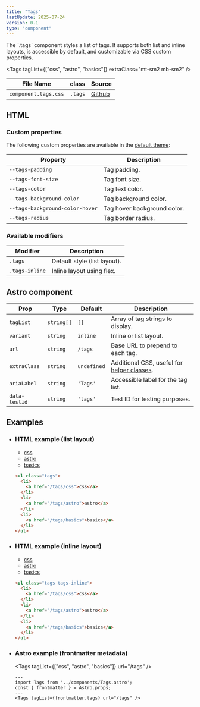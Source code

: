 ```yaml
---
title: "Tags"
lastUpdate: 2025-07-24
version: 0.1
type: "component"
---
```



<div class="prose">
  The `.tags` component styles a list of tags. It supports both list and inline
  layouts, is accessible by default, and customizable via CSS custom properties.
</div>

<Tags tagList={["css", "astro", "basics"]} extraClass="mt-sm2 mb-sm2" />

<div class="prose">

<div class="docs_oversizedTable">

| File Name            | class   | Source      |
| -------------------- | ------- | ----------- |
| `component.tags.css` | `.tags` | [Github][1] |

</div>

[1]: https://github.com/minimaldesign/mCSS/blob/main/src/styles/component.tags.css

</div>

## HTML

<section class="prose">

### Custom properties

The following custom properties are available in the [default theme](/docs/themes):

| Property                        | Description                 |
| ------------------------------- | --------------------------- |
| `--tags-padding`                | Tag padding.                |
| `--tags-font-size`              | Tag font size.              |
| `--tags-color`                  | Tag text color.             |
| `--tags-background-color`       | Tag background color.       |
| `--tags-background-color-hover` | Tag hover background color. |
| `--tags-radius`                 | Tag border radius.          |

</section>

### Available modifiers

<div class="docs_oversizedTable">

| Modifier       | Description                  |
| -------------- | ---------------------------- |
| `.tags`        | Default style (list layout). |
| `.tags-inline` | Inline layout using flex.    |

</div>

## Astro component

<div class="docs_oversizedTable prose">

| Prop          | Type       | Default     | Description                                                 |
| ------------- | ---------- | ----------- | ----------------------------------------------------------- |
| `tagList`     | `string[]` | `[]`        | Array of tag strings to display.                            |
| `variant`     | `string`   | `inline`    | Inline or list layout.                                      |
| `url`         | `string`   | `/tags`     | Base URL to prepend to each tag.                            |
| `extraClass`  | `string`   | `undefined` | Additional CSS, useful for [helper classes](/docs/helpers). |
| `ariaLabel`   | `string`   | `'Tags'`    | Accessible label for the tag list.                          |
| `data-testid` | `string`   | `'tags'`    | Test ID for testing purposes.                               |

</div>

<section class="prose">

</section>

## Examples

<ul class="docs_examples">

<li>

### HTML example (list layout)

<ul class="tags">
  <li>
    <a href="/tags/css">css</a>
  </li>
  <li>
    <a href="/tags/astro">astro</a>
  </li>
  <li>
    <a href="/tags/basics">basics</a>
  </li>
</ul>

```html
<ul class="tags">
  <li>
    <a href="/tags/css">css</a>
  </li>
  <li>
    <a href="/tags/astro">astro</a>
  </li>
  <li>
    <a href="/tags/basics">basics</a>
  </li>
</ul>
```

</li>
<li>

### HTML example (inline layout)

<ul class="tags tags-inline">
  <li>
    <a href="/tags/css">css</a>
  </li>
  <li>
    <a href="/tags/astro">astro</a>
  </li>
  <li>
    <a href="/tags/basics">basics</a>
  </li>
</ul>

```html
<ul class="tags tags-inline">
  <li>
    <a href="/tags/css">css</a>
  </li>
  <li>
    <a href="/tags/astro">astro</a>
  </li>
  <li>
    <a href="/tags/basics">basics</a>
  </li>
</ul>
```

</li>
<li>

### Astro example (frontmatter metadata)

<Tags tagList={["css", "astro", "basics"]} url="/tags" />

```astro
---
import Tags from '../components/Tags.astro';
const { frontmatter } = Astro.props;
---
<Tags tagList={frontmatter.tags} url="/tags" />
```

</li>
</ul>
